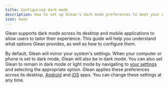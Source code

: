 ```yaml
---
title: Configuring dark mode
description: How to set up Glean's dark mode preferences to meet your needs
icon: moon
---
```


Glean supports dark mode across its desktop and mobile applications to allow users to tailor their experience. This guide will help you understand what options Glean provides, as well as how to configure them.

By default, Glean will mirror your system's settings. When your computer or phone is set to dark mode, Glean will also be in dark mode. You can also set Glean to remain in dark mode or light mode by navigating to [your settings](https://app.glean.com/settings) and selecting the appropriate option. Glean applies these preferences across its desktop, [Android](https://play.google.com/store/apps/details?id=com.glean.app) and [iOS](https://apps.apple.com/us/app/glean-work/id1582892407) apps. You can change these settings at any time.

